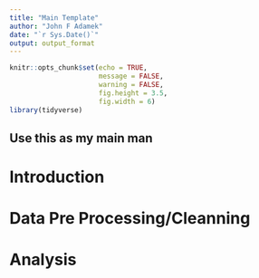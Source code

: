 ---
title: "Main Template"
author: "John F Adamek"
date: "`r Sys.Date()`"
output: output_format
---

```{r setup, include=FALSE}
knitr::opts_chunk$set(echo = TRUE,
                      message = FALSE,
                      warning = FALSE,
                      fig.height = 3.5,
                      fig.width = 6)
library(tidyverse)
```

## Use this as my main man

# Introduction

# Data Pre Processing/Cleanning


# Analysis
